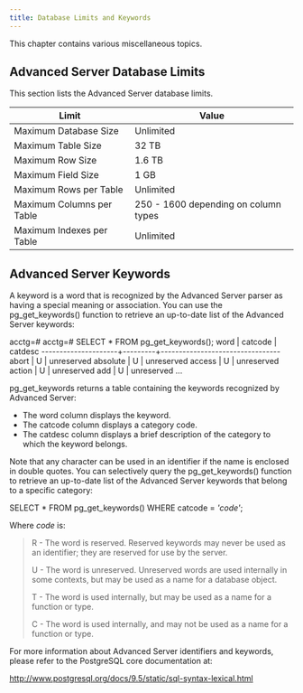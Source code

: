 ```yaml
---
title: Database Limits and Keywords
---
```



This chapter contains various miscellaneous topics.

## Advanced Server Database Limits

This section lists the Advanced Server database limits.

| Limit                     | Value                                |
| ------------------------- | ------------------------------------ |
| Maximum Database Size     | Unlimited                            |
| Maximum Table Size        | 32 TB                                |
| Maximum Row Size          | 1.6 TB                               |
| Maximum Field Size        | 1 GB                                 |
| Maximum Rows per Table    | Unlimited                            |
| Maximum Columns per Table | 250 - 1600 depending on column types |
| Maximum Indexes per Table | Unlimited                            |

## Advanced Server Keywords

A keyword is a word that is recognized by the Advanced Server parser as having a special meaning or association. You can use the pg\_get\_keywords() function to retrieve an up-to-date list of the Advanced Server keywords:

acctg=\#
acctg=\# SELECT \* FROM pg\_get\_keywords();
word | catcode | catdesc
\---------------------+---------+---------------------------------
abort | U | unreserved
absolute | U | unreserved
access | U | unreserved
action | U | unreserved
add | U | unreserved
...

pg\_get\_keywords returns a table containing the keywords recognized by Advanced Server:
 - The word column displays the keyword.
 - The catcode column displays a category code.
 - The catdesc column displays a brief description of the category to which the keyword belongs.

Note that any character can be used in an identifier if the name is enclosed in double quotes. You can selectively query the pg\_get\_keywords() function to retrieve an up-to-date list of the Advanced Server keywords that belong to a specific category:

SELECT \* FROM pg\_get\_keywords() WHERE catcode = *'code'*;

Where *code* is:

> R - The word is reserved. Reserved keywords may never be used as an identifier; they are reserved for use by the server.
>
> U - The word is unreserved. Unreserved words are used internally in some contexts, but may be used as a name for a database object.
>
> T - The word is used internally, but may be used as a name for a function or type.
>
> C - The word is used internally, and may not be used as a name for a function or type.

For more information about Advanced Server identifiers and keywords, please refer to the PostgreSQL core documentation at:

<http://www.postgresql.org/docs/9.5/static/sql-syntax-lexical.html>

